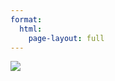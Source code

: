 ```yaml
---
format: 
  html: 
    page-layout: full
---
```


[![](image/monserrat-primapagina.jpg){fig-align="center"}](/about.html)
